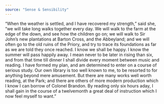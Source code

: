 ```yaml
---
source: "Sense & Sensibility"
---
```


“When the weather is settled, and I have recovered my strength,” said she, “we will take long walks together every day. We will walk to the farm at the edge of the down, and see how the children go on; we will walk to Sir John’s new plantations at Barton Cross, and the Abbeyland; and we will often go to the old ruins of the Priory, and try to trace its foundations as far as we are told they once reached. I know we shall be happy. I know the summer will pass happily away. I mean never to be later in rising than six, and from that time till dinner I shall divide every moment between music and reading. I have formed my plan, and am determined to enter on a course of serious study. Our own library is too well known to me, to be resorted to for anything beyond mere amusement. But there are many works well worth reading, at the Park; and there are others of more modern production which I know I can borrow of Colonel Brandon. By reading only six hours aday, I shall gain in the course of a twelvemonth a great deal of instruction which I now feel myself to want.”


